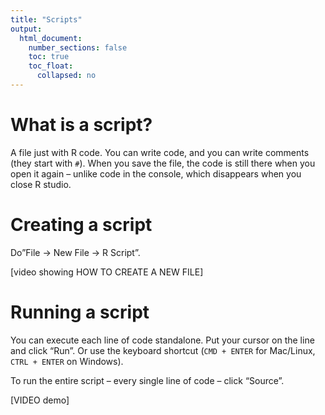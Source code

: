 ```yaml
---
title: "Scripts"
output:
  html_document:
    number_sections: false
    toc: true
    toc_float: 
      collapsed: no
---
```


# What is a script? 

A file just with R code. You can write code, and you can write comments (they start with `#`). When you save the file, the code is still there when you open it again -- unlike code in the console, which disappears when you close R studio.

# Creating a script

Do"File -> New File -> R Script".

[video showing HOW TO CREATE A NEW FILE]

# Running a script

You can execute each line of code standalone. Put your cursor on the line and click "Run". Or use the keyboard shortcut (`CMD + ENTER` for Mac/Linux, `CTRL + ENTER` on Windows).

To run the entire script -- every single line of code -- click "Source". 

[VIDEO demo]

